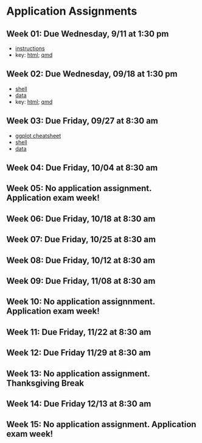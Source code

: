 # Application Assignments {.unnumbered}

## Week 01: Due Wednesday, 9/11 at 1:30 pm

- [instructions](/homework/week_01/hw_01.pdf) 
- key: [html](https://dionysus.psych.wisc.edu/610/homework/hw1_key.html); [qmd](https://dionysus.psych.wisc.edu/610/homework/hw1_key.qmd)

## Week 02: Due Wednesday, 09/18 at 1:30 pm

- [shell](homework/week_02/hw_02_shell.qmd)
- [data](homework/week_02/hw_02_data.csv)
- key: [html](https://dionysus.psych.wisc.edu/610/homework/hw2_key.html); [qmd](https://dionysus.psych.wisc.edu/610/homework/hw2_key.qmd)

## Week 03: Due Friday, 09/27 at 8:30 am

- [ggplot cheatsheet](/homework/week_03/ggplot2_cheatsheet.pdf)
- [shell](/homework/week_03/hw_03_shell.qmd)
- [data](/homework/week_03/stray_animals.csv)

## Week 04: Due Friday, 10/04 at 8:30 am

## Week 05: No application assignment.  Application exam week!

## Week 06: Due Friday, 10/18 at 8:30 am

## Week 07: Due Friday, 10/25 at 8:30 am

## Week 08: Due Friday, 10/12 at 8:30 am

## Week 09: Due Friday, 11/08 at 8:30 am

## Week 10: No application assignnment.  Application exam week!

## Week 11: Due Friday, 11/22 at 8:30 am

## Week 12: Due Friday 11/29 at 8:30 am

## Week 13: No application assignment.  Thanksgiving Break

## Week 14: Due Friday 12/13 at 8:30 am

## Week 15: No application assignment.  Application exam week!
